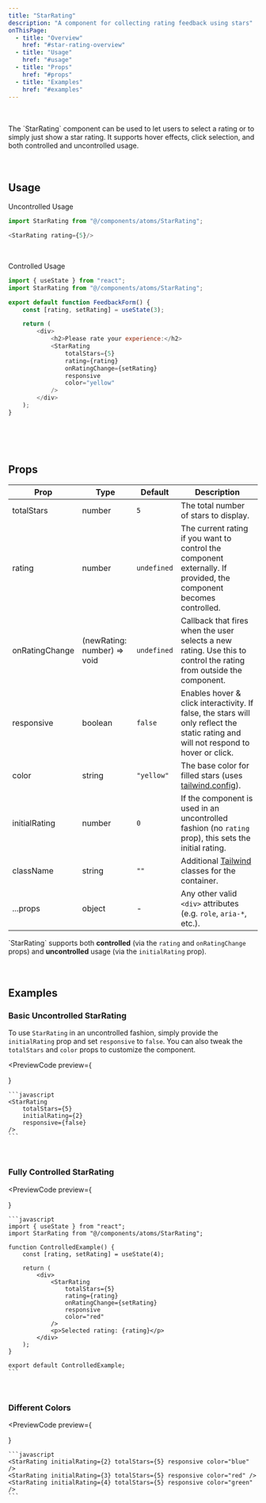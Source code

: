 ```yaml
---
title: "StarRating"
description: "A component for collecting rating feedback using stars"
onThisPage:
  - title: "Overview"
    href: "#star-rating-overview"
  - title: "Usage"
    href: "#usage"
  - title: "Props"
    href: "#props"
  - title: "Examples"
    href: "#examples"
---
```


<div id="star-rating-overview" />

<br/>

<div className="flex flex-col gap-4 mb-4 justify-center items-center">
    <StarRating initialRating={3} totalStars={5} responsive color="yellow" />
    <StarRating initialRating={2} totalStars={5} responsive color="red" />
    <StarRating initialRating={4} totalStars={5} responsive color="blue" />
</div>

<br/>

<div>
    The `StarRating` component can be used to let users to select a rating or to simply just show a star rating.
    It supports hover effects, click selection, and both controlled and uncontrolled usage.
</div>

<br/>
<br/>
<Divider />

<div id="usage" />

## Usage

Uncontrolled Usage
```javascript
import StarRating from "@/components/atoms/StarRating";

<StarRating rating={5}/>
```

<br/>

Controlled Usage
```javascript
import { useState } from "react";
import StarRating from "@/components/atoms/StarRating";

export default function FeedbackForm() {
    const [rating, setRating] = useState(3);

    return (
        <div>
            <h2>Please rate your experience:</h2>
            <StarRating
                totalStars={5}
                rating={rating}
                onRatingChange={setRating}
                responsive
                color="yellow"
            />
        </div>
    );
}
```

<br/>
<br/>
<br/>
<Divider />

<div id="props" />

## Props

| **Prop**       | **Type**                    | **Default** | **Description**                                                                                                                      |
|----------------|-----------------------------|-------------|--------------------------------------------------------------------------------------------------------------------------------------|
| totalStars     | number                      | `5`         | The total number of stars to display.                                                                                                |
| rating         | number                      | `undefined` | The current rating if you want to control the component externally. If provided, the component becomes controlled.                   |
| onRatingChange | (newRating: number) => void | `undefined` | Callback that fires when the user selects a new rating. Use this to control the rating from outside the component.                   |
| responsive     | boolean                     | `false`     | Enables hover & click interactivity. If false, the stars will only reflect the static rating and will not respond to hover or click. |
| color          | string                      | `"yellow"`  | The base color for filled stars (uses [tailwind.config](/docs/tutorials/config#color-theme)).                                                    |
| initialRating  | number                      | `0`         | If the component is used in an uncontrolled fashion (no `rating` prop), this sets the initial rating.                                |
| className      | string                      | `""`        | Additional [Tailwind](https://tailwindcss.com) classes for the container.                                                            |
| ...props       | object                      | -           | Any other valid `<div>` attributes (e.g. `role`, `aria-*`, etc.).                                                                    |

<Callout>
    `StarRating` supports both <strong>controlled</strong> (via the <code>rating</code> and <code>onRatingChange</code> props) and <strong>uncontrolled</strong> usage (via the <code>initialRating</code> prop).
</Callout>

<br/>
<br/>
<br/>
<Divider />

<div id="examples" />

## Examples

### Basic Uncontrolled StarRating
To use `StarRating` in an uncontrolled fashion, simply provide the `initialRating` prop and set `responsive` to `false`.
You can also tweak the `totalStars` and `color` props to customize the component.

<PreviewCode
    preview={
        <div className="flex flex-col gap-4 mb-4 justify-center items-center">
            <StarRating totalStars={5} initialRating={2} responsive={false} />
        </div>
    }
>
    ```javascript
    <StarRating
        totalStars={5}
        initialRating={2}
        responsive={false}
    />
    ```
</PreviewCode>

<br />

### Fully Controlled StarRating

<PreviewCode
    preview={
        <div className="flex flex-col gap-4 mb-4 justify-center items-center">
            <StarRating
                totalStars={5}
                responsive
                rating={4}
            />
        </div>
    }
>
    ```javascript
    import { useState } from "react";
    import StarRating from "@/components/atoms/StarRating";

    function ControlledExample() {
        const [rating, setRating] = useState(4);

        return (
            <div>
                <StarRating
                    totalStars={5}
                    rating={rating}
                    onRatingChange={setRating}
                    responsive
                    color="red"
                />
                <p>Selected rating: {rating}</p>
            </div>
        );
    }

    export default ControlledExample;
    ```
</PreviewCode>

<br />

### Different Colors

<PreviewCode
    preview={
        <div className="flex flex-col gap-4 mb-4 justify-center items-center">
            <StarRating initialRating={2} totalStars={5} responsive color="blue" />
            <StarRating initialRating={3} totalStars={5} responsive color="red" />
            <StarRating initialRating={4} totalStars={5} responsive color="green" />
        </div>
    }
>
    ```javascript
    <StarRating initialRating={2} totalStars={5} responsive color="blue" />
    <StarRating initialRating={3} totalStars={5} responsive color="red" />
    <StarRating initialRating={4} totalStars={5} responsive color="green" />
    ```
</PreviewCode>

<br />
<br />
<br />
